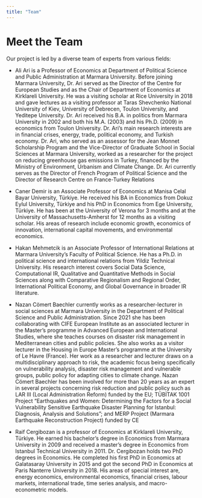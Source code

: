 ```yaml
---
title: "Team"
---
```


# Meet the Team

Our project is led by a diverse team of experts from various fields:

-   Ali Ari is a Professor of Economics at Department of Political Science and Public Administration at Marmara University. Before joining Marmara University, Dr. Ari served as the Director of the Centre for European Studies and as the Chair of Department of Economics at Kirklareli University. He was a visiting scholar at Rice University in 2018 and gave lectures as a visiting professor at Taras Shevchenko National University of Kiev, University of Debrecen, Toulon University, and Yeditepe University. 
Dr. Ari received his B.A. in politics from Marmara University in 2002 and both his M.A. (2003) and his Ph.D. (2009) in economics from Toulon University. Dr. Ari’s main research interests are in financial crises, energy, trade, political economy, and Turkish economy. Dr. Ari, who served as an assessor for the Jean Monnet Scholarship Program and the Vice-Director of Graduate School in Social Sciences at Marmara University, worked as a researcher for the project on reducing greenhouse gas emissions in Turkey, financed by the Ministry of Environment, Urbanism and Climate Change. Dr. Ari currently serves as the Director of French Program of Political Science and the Director of Research Centre on France-Turkey Relations

-   Caner Demir is an Associate Professor of Economics at Manisa Celal Bayar University, Türkiye. He received his BA in Economics from Dokuz Eylul University, Türkiye and his PhD in Economics from Ege University, Türkiye. He has been at the University of Verona for 3 months and at the University of Massachusetts-Amherst for 12 months as a visiting scholar. His areas of research include economic growth, economics of innovation, international capital movements, and environmental economics.

-   Hakan Mehmetcik is an Associate Professor of International Relations at Marmara University’s Faculty of Political Science. He has a Ph.D. in political science and international relations from Yildiz Technical University. His research interest covers Social Data Science, Computational IR, Qualitative and Quantitative Methods in Social Sciences along with Comparative Regionalism and Regional Order, International Political Economy, and Global Governance in broader IR literature. 

-   Nazan Cömert Baechler currently works as a researcher-lecturer in social sciences at Marmara University in the Department of Political Science and Public Administration. Since 2021 she has been collaborating with CIFE European Institute as an associated lecturer in the Master’s programme in Advanced European and International Studies, where she teaches courses on disaster risk management in Mediterranean cities and public policies. She also works as a visitor lecturer in the Housing in Europe Master’s programme at the University of Le Havre (France). Her work as a researcher and lecturer draws on a multidisciplinary approach to risk, the academic focus being specifically on vulnerability analysis, disaster risk management and vulnerable groups, public policy for adapting cities to climate change. Nazan Cömert Baechler has been involved for more than 20 years as an expert in several projects concerning risk reduction and public policy such as LAR III (Local Administration Reform) funded by the EU; TÜBİTAK 1001 Project “Earthquakes and Women: Determining the Factors for a Social Vulnerability Sensitive Earthquake Disaster Planning for Istanbul: Diagnosis, Analysis and Solutions”; and MERP Project (Marmara Earthquake Reconstruction Project) funded by CE

-   Raif Cergibozan is a professor of Economics at Kirklareli University, Türkiye. He earned his bachelor’s degree in Economics from Marmara University in 2009 and received a master’s degree in Economics from Istanbul Technical University in 2011. Dr. Cergibozan holds two PhD degrees in Economics. He completed his first PhD in Economics at Galatasaray University in 2015 and got the second PhD in Economics at Paris Nanterre University in 2018. His areas of special interest are, energy economics, environmental economics, financial crises, labour markets, international trade, time series analysis, and macro-econometric models.
